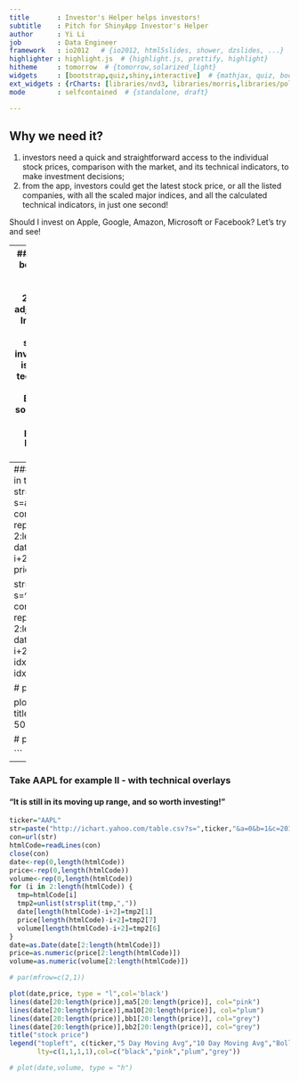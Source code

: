 ```yaml
---
title       : Investor's Helper helps investors!
subtitle    : Pitch for ShinyApp Investor's Helper
author      : Yi Li
job         : Data Engineer
framework   : io2012   # {io2012, html5slides, shower, dzslides, ...}
highlighter : highlight.js  # {highlight.js, prettify, highlight}
hitheme     : tomorrow  # {tomorrow,solarized_light}
widgets     : [bootstrap,quiz,shiny,interactive]  # {mathjax, quiz, bootstrap}
ext_widgets : {rCharts: [libraries/nvd3, libraries/morris,libraries/polycharts]}
mode        : selfcontained  # {standalone, draft}

---
```

## Why we need it?
1. investors need a quick and straightforward access to the individual stock prices, comparison with the market, and its technical indicators, to make investment decisions;
2. from the app, investors could get the latest stock price, or all the listed companies, with all the scaled major indices, and all the calculated technical indicators, in just one second! 

Should I invest on Apple, Google, Amazon, Microsoft or Facebook? Let's try and see!

--- 
## How to use it?
1. Investors may simply enter a ticker in the text box, select a period and submit, you will see the daily stock price and trading volumne plots of the specified ticker, period. The default ticker in the app is AAPL (Apple), and default period is 2014-01-01 to 2014-06-30. 
Notice the plots are based on the adjusted close price, so the stock splits have been taken care of;
2. Investors may click on one of the major indices, to add its plot to the security plot and make a comparison. Notice the index is scaled to start from the same value as the security, in order for investors to have a straight-forward vision of whether the security is outperforming the market; 
3. Investors may choose any of the technical overlays, to add their plots to the security plot and make a investment decision. As the Moving Averages and Bollinger Bands are calculated on trailing prices averages, their plots are some days lagged from the starting point. The interaction between the security price itself and its technical overlays shows the possible future trend; 
4. The daily trading volume plot is added below the main chart as well, as it is one of the most important information; 

---
### Take AAPL for example I - with index overlays
#### "Looks like in this half year Apple outperformed the market a lot!"
```r
str=paste("http://ichart.yahoo.com/table.csv?s=aapl&a=0&b=1&c=2014&d=5&e=30&f=2014&g=d&ignore=.csv")
con=url(str)
htmlCode=readLines(con)
close(con)
date<-rep(0,length(htmlCode))
price<-rep(0,length(htmlCode))
for (i in 2:length(htmlCode)) {
  tmp=htmlCode[i]
  tmp2=unlist(strsplit(tmp,","))
  date[length(htmlCode)-i+2]=tmp2[1]
  price[length(htmlCode)-i+2]=tmp2[7]
}
date=as.Date(date[2:length(htmlCode)])
price=as.numeric(price[2:length(htmlCode)])

str=paste("http://ichart.yahoo.com/table.csv?s=^gspc&a=0&b=1&c=2014&d=5&e=30&f=2014&g=d&ignore=.csv")
con=url(str)
htmlCode=readLines(con)
close(con)
date<-rep(0,length(htmlCode))
idx<-rep(0,length(htmlCode))
for (i in 2:length(htmlCode)) {
  tmp=htmlCode[i]
  tmp2=unlist(strsplit(tmp,","))
  date[length(htmlCode)-i+2]=tmp2[1]
  idx[length(htmlCode)-i+2]=tmp2[7]
}
date=as.Date(date[2:length(htmlCode)])
idx=as.numeric(idx[2:length(htmlCode)])
scalar=idx[1]/price[1]
idx_=idx/scalar

# par(mfrow=c(2,1)) 

plot(date,price, type = "l",col='black')
lines(date,idx_, col="orange")
title("stock price")
legend("topleft", c("AAPL","S&P 500"),lty=c(1,1),col=c("black","orange"))

# plot(date,volume, type = "h")

```

---
### Take AAPL for example II - with technical overlays
#### "It is still in its moving up range, and so worth investing!"
```r
ticker="AAPL"
str=paste("http://ichart.yahoo.com/table.csv?s=",ticker,"&a=0&b=1&c=2014&d=5&e=30&f=2014&g=d&ignore=.csv")
con=url(str)
htmlCode=readLines(con)
close(con)
date<-rep(0,length(htmlCode))
price<-rep(0,length(htmlCode))
volume<-rep(0,length(htmlCode))
for (i in 2:length(htmlCode)) {
  tmp=htmlCode[i]
  tmp2=unlist(strsplit(tmp,","))
  date[length(htmlCode)-i+2]=tmp2[1]
  price[length(htmlCode)-i+2]=tmp2[7]
  volume[length(htmlCode)-i+2]=tmp2[6]
}
date=as.Date(date[2:length(htmlCode)])
price=as.numeric(price[2:length(htmlCode)])
volume=as.numeric(volume[2:length(htmlCode)])

# par(mfrow=c(2,1)) 

plot(date,price, type = "l",col='black')
lines(date[20:length(price)],ma5[20:length(price)], col="pink")
lines(date[20:length(price)],ma10[20:length(price)], col="plum")
lines(date[20:length(price)],bb1[20:length(price)], col="grey")
lines(date[20:length(price)],bb2[20:length(price)], col="grey")
title("stock price")
legend("topleft", c(ticker,"5 Day Moving Avg","10 Day Moving Avg","Bollinger Bands"),
       lty=c(1,1,1,1),col=c("black","pink","plum","grey"))

# plot(date,volume, type = "h")

```


